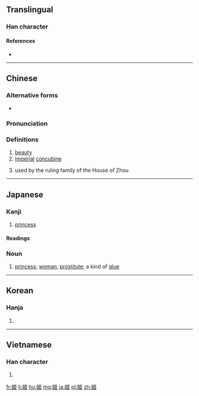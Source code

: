 {{also|姫}}
==Translingual==

===Han character===
{{Han char|rn=38|rad=女|as=07|sn=10|four=41417|canj=VSLL|ids=⿰女𦣞}}

====References====
* {{Han ref|kx=0260.230|dkj=06230|dj=0526.240|hdz=21049.150|uh=59EC|ud=23020|bh=AE56|bd=44630}}

----

==Chinese==
{{zh-forms}}

===Alternative forms===
* {{zh-l|姫}}

===Pronunciation===
{{zh-pron
|m=jī
|c=gei1
|mc=y
|oc=y
|ma=
|cat=n,pn
}}

===Definitions===
{{zh-hanzi}}

# [[beauty]]
# [[imperial]] [[concubine]]
# {{surname|lang=zh|dot=,}} used by the ruling family of the House of Zhou

----

==Japanese==

===Kanji===
{{ja-kanji|grade=uc|rs=女07|style=ky|shin=姫}}

# [[princess]]

====Readings====
{{ja-readings
|goon=[[き]] (ki) {{non-joyo-reading}}
|kanon=[[き]] (ki) {{non-joyo-reading}}
|kun=[[ひめ]] (hime)
|nanori=[[ひめ]] (hime), [[こひめ]] (kohime), [[ひめさき]] (himesaki), [[ぷりんせす]] (purinsesu), [[れもん]] (remon)
}}

===Noun===
{{ja-noun|ひめ}}

# {{ja-def|姫}} [[princess]]; [[woman]]; [[prostitute]]; a kind of [[glue]]

----

==Korean==

===Hanja===
{{ko-hanja|hangeul=희|rv=hui|mr=hŭi}}

# {{defn|lang=ko|sort=女07}}

----

==Vietnamese==

===Han character===
{{vi-hantu|[[cơ]]|rs=女07}}

# {{defn|lang=vi|sort=女07}}

[[fr:姬]]
[[li:姬]]
[[hu:姬]]
[[mg:姬]]
[[ja:姬]]
[[pl:姬]]
[[zh:姬]]